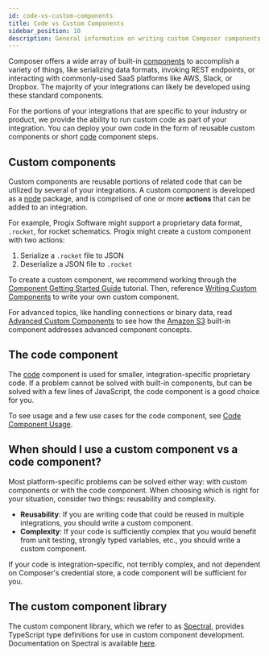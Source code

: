 ```yaml
---
id: code-vs-custom-components
title: Code vs Custom Components
sidebar_position: 10
description: General information on writing custom Composer components and using code components
---
```


Composer offers a wide array of built-in [components](/docs/composer/builder/builder-components/component-catalog.mdx) to accomplish a variety of things, like serializing data formats, invoking REST endpoints, or interacting with commonly-used SaaS platforms like AWS, Slack, or Dropbox. The majority of your integrations can likely be developed using these standard components.

For the portions of your integrations that are specific to your industry or product, we provide the ability to run custom code as part of your integration.
You can deploy your own code in the form of reusable custom components or short [code](/docs/composer/builder/builder-components/code.mdx) component steps.

## Custom components

Custom components are reusable portions of related code that can be utilized by several of your integrations.
A custom component is developed as a [node](https://nodejs.org/) package, and is comprised of one or more **actions** that can be added to an integration.

For example, Progix Software might support a proprietary data format, `.rocket`, for rocket schematics.
Progix might create a custom component with two actions:

1. Serialize a `.rocket` file to JSON
1. Deserialize a JSON file to `.rocket`

To create a custom component, we recommend working through the [Component Getting Started Guide](/docs/composer/builder/getting-started/first-custom-component/set-up-environment.mdx) tutorial.
Then, reference [Writing Custom Components](/docs/composer/builder/custom-components/writing-custom-components.mdx) to write your own custom component.

For advanced topics, like handling connections or binary data, read [Advanced Custom Components](/docs/composer/builder/custom-components/quickstarts/building-the-s3-component.mdx) to see how the [Amazon S3](/docs/composer/builder/builder-components/aws-s3.mdx) built-in component addresses advanced component concepts.

## The code component

The [code](/docs/composer/builder/builder-components/code.mdx) component is used for smaller, integration-specific proprietary code.
If a problem cannot be solved with built-in components, but can be solved with a few lines of JavaScript, the code component is a good choice for you.

To see usage and a few use cases for the code component, see [Code Component Usage](/docs/composer/builder/code-component-usage.mdx).

## When should I use a custom component vs a code component?

Most platform-specific problems can be solved either way: with custom components or with the code component.
When choosing which is right for your situation, consider two things: reusability and complexity.

- **Reusability**: If you are writing code that could be reused in multiple integrations, you should write a custom component.
- **Complexity**: If your code is sufficiently complex that you would benefit from unit testing, strongly typed variables, etc., you should write a custom component.

If your code is integration-specific, not terribly complex, and not dependent on Composer's credential store, a code component will be sufficient for you.

## The custom component library

The custom component library, which we refer to as [Spectral](/docs/composer/builder/spectral/custom-component-library.mdx), provides TypeScript type definitions for use in custom component development.
Documentation on Spectral is available [here](/docs/composer/builder/spectral/custom-component-library.mdx).
